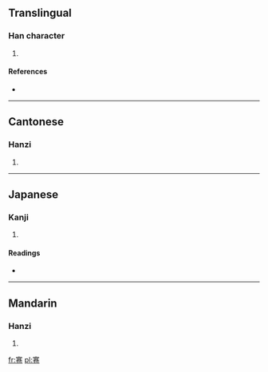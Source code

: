 ==Translingual==

===Han character===
{{Han char|rn=40|rad=宀|as=09|sn=12|four=3071<sub>2</sub>|canj=十廿金山 (JTCU)}}

# {{defn|Han|sort=宀09}}

====References====
* {{Han ref|kx=0288.230|dkj=07226|dj=0571.180|hdz=20942.010|uh=5BCB|ud=23499|bh=D8D2|bd=55506}}

----

==Cantonese==

===Hanzi===
{{yue-hanzi|jyut=|y=gin2}}

# {{defn|Cantonese|sort=宀09}}

----

==Japanese==

===Kanji===
{{ja-kanji|grade=|rs=宀09}}

# {{defn|Japanese|sort=宀09}}

====Readings====
* {{ja-readings|on=[[けん]] (ken)|kun=}}

----

==Mandarin==

===Hanzi===
{{cmn-hanzi|pin=[[jiǎn]] ([[jian3]])|wg=chien<sup>3</sup>}}

# {{defn|Mandarin|sort=宀09}}

[[fr:寋]]
[[pl:寋]]